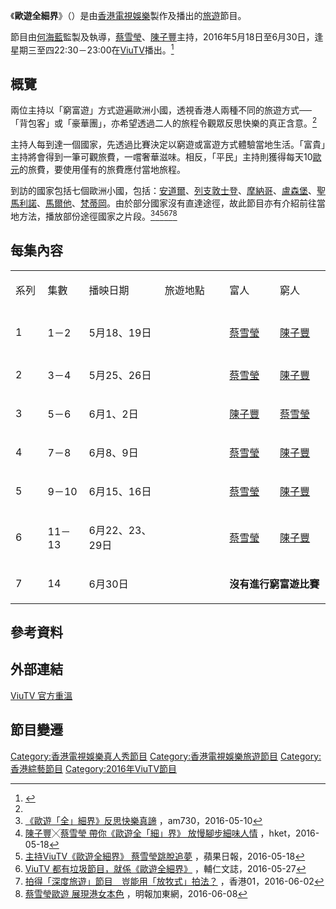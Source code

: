 {{NoteTA
|zh-cn:圣马力诺; zh-tw:聖馬利諾
}}
{{電視節目資訊框
| 名稱         = 歐遊全細界
| 原名         = {{lang|fr|Le Petit Paradis}}
| 別名         = 歐遊全「細」界
| 圖片         = Le_Petit_Paradise.png
| 圖說         = 
| 類型         = [[綜藝|綜藝]]、[[旅遊|旅遊]]、[[真人騷|真人騷]]
| 原創         = 
| 發展         = 
| 導演         = 
| 主演         = [[蔡雪瑩|蔡雪瑩]]、[[陳子豐|陳子豐]]
| 配音         = 
| 旁白         = 
| 主題曲       = Journey of Unknown
| 主唱         = BONBON
| 片頭曲       = 
| 片尾曲       = 
| 作曲         = LEECAT HO
| 作詞         = LEECAT & GIGI WONG
| 國家         = {{HKG}}
| 語言         = [[粵語|粵語]]、外景當地語言
| 季數         = 1
| 集數         = 14
| 每集列表     = 
| 執行製片     = 
| 製片人       = 
| 監製         = [[何海藍|何海藍]]
| 副製片人     = 
| 共同製片人   = 
| 編導         = 
| 編審         = 
| 剪輯         = 
| 外景         = {{plainlist|'''旅遊地點：'''<br>
* {{AND}}（第1－2集）
* {{LIE}}（第3－4集）
* {{MON}}（第5－6集）
* {{LUX}}（第7－8集）
* {{SMR}}（第9－10集）
* {{MLT}}（第11－13集）
* {{VAT}}（第14集）
'''途徑地點：'''<br>
* {{SPA}}（第1集）
* {{SWI}}（第3集）
* {{AUT}}（第3集）
* {{FRA}}（第5集）
* {{ITA}}（第9、14集）
}}
| 機位         = 
| 製作公司     = [[香港電視娛樂|香港電視娛樂]]
| 每集長       = 30分鐘（連廣告）
| 電視台       = [[ViuTV|ViuTV]]
| 視頻制式     = [[高清電視|高清電視]] [[1080i|1080i]]
| 音頻制式     = 
| 首播國家     = {{HKG}}
| 首播地區     = 
| 開始         = 2016年5月18日
| 結束         = 6月30日
| 播出時間     = 逢星期三至四 22:30－23:00
| 重播時間     = 2020年4月26-30日 (第1,2,11,12集)
| 晚於         = 
| 早於         = 
| 相關劇集     = 
| 官方網站     = http://viu.tv/encore/le-petit-paradis
| imdb_id      = 
| tv_com_id    = 
}}

《'''歐遊全細界'''》（{{lang-fr|'''''Le Petit Paradis'''''}}）是由[[香港電視娛樂|香港電視娛樂]]製作及播出的[[旅遊|旅遊]]節目。

節目由[[何海藍|何海藍]]監製及執導，[[蔡雪瑩|蔡雪瑩]]、[[陳子豐|陳子豐]]主持，2016年5月18日至6月30日，逢星期三至四22:30－23:00在[[ViuTV|ViuTV]]播出。<ref name="intro">{{Cite web |url=http://viu.tv/news/au-yau-chuen-sai-gaai-sau-boh--chan-ji-fung-choi-suet-ying-yi-kung-foo-yau-fong-sik-cham-fong-au-jau-siu-gwok-- |title=《歐遊全「細」界》首播 陳子豐、蔡雪瑩以窮富遊方式尋訪歐洲小國 |access-date=2016-05-17 |archive-date=2017-11-15 |archive-url=https://web.archive.org/web/20171115083112/http://viu.tv/news/au-yau-chuen-sai-gaai-sau-boh--chan-ji-fung-choi-suet-ying-yi-kung-foo-yau-fong-sik-cham-fong-au-jau-siu-gwok-- |dead-url=no }}</ref>

== 概覽 ==
兩位主持以「窮富遊」方式遊遍歐洲小國，透視香港人兩種不同的旅遊方式──「背包客」或「豪華團」，亦希望透過二人的旅程令觀眾反思快樂的真正含意。<ref name="intro"/>

主持人每到達一個國家，先透過比賽決定以窮遊或富遊方式體驗當地生活。「富貴」主持將會得到一筆可觀旅費，一嚐奢華滋味。相反，「平民」主持則獲得每天10[[歐元|歐元]]的旅費，要使用僅有的旅費應付當地旅程。

到訪的國家包括七個歐洲小國，包括：[[安道爾|安道爾]]、[[列支敦士登|列支敦士登]]、[[摩納哥|摩納哥]]、[[盧森堡|盧森堡]]、[[聖馬利諾|聖馬利諾]]、[[馬爾他|馬爾他]]、[[梵蒂岡|梵蒂岡]]。由於部分國家沒有直達途徑，故此節目亦有介紹前往當地方法，播放部份途徑國家之片段。<ref>[http://archive.am730.com.hk/article-312798 《歐遊「全」細界》反思快樂真諦] {{Wayback|url=http://archive.am730.com.hk/article-312798 |date=20190722033146 }}，am730，2016-05-10</ref><ref>[https://paper.hket.com/article/1427864/%E9%99%B3%E5%AD%90%E8%B1%90%E2%95%B3%E8%94%A1%E9%9B%AA%E7%91%A9%20%E5%B8%B6%E4%BD%A0%E3%80%8A%E6%AD%90%E9%81%8A%E5%85%A8%E3%80%8C%E7%B4%B0%E3%80%8D%E7%95%8C%E3%80%8B 陳子豐╳蔡雪瑩 帶你《歐遊全「細」界》 放慢腳步細味人情] {{Wayback|url=https://paper.hket.com/article/1427864/%E9%99%B3%E5%AD%90%E8%B1%90%E2%95%B3%E8%94%A1%E9%9B%AA%E7%91%A9%20%E5%B8%B6%E4%BD%A0%E3%80%8A%E6%AD%90%E9%81%8A%E5%85%A8%E3%80%8C%E7%B4%B0%E3%80%8D%E7%95%8C%E3%80%8B |date=20190722033142 }}，hket，2016-05-18</ref><ref>[https://hk.entertainment.appledaily.com/entertainment/daily/article/20160518/19615933 主持ViuTV《歐遊全細界》 蔡雪瑩跳脫追夢] {{Wayback|url=https://hk.entertainment.appledaily.com/entertainment/daily/article/20160518/19615933 |date=20190722033146 }}，蘋果日報，2016-05-18</ref><ref>[https://www.vjmedia.com.hk/articles/2016/05/27/134520 ViuTV 都有垃圾節目，就係《歐遊全細界》] {{Wayback|url=https://www.vjmedia.com.hk/articles/2016/05/27/134520 |date=20190722033134 }}，輔仁文誌，2016-05-27</ref><ref>[https://www.hk01.com/01%E5%8D%9A%E8%A9%95-%E8%97%9D%EF%BC%8E%E6%96%87%E5%8C%96/24047/%E6%8B%8D%E5%BE%97-%E6%B7%B1%E5%BA%A6%E6%97%85%E9%81%8A-%E7%AF%80%E7%9B%AE-%E8%B1%88%E8%83%BD%E7%94%A8-%E6%94%BE%E7%89%A7%E5%BC%8F-%E6%8B%8D%E6%B3%95 拍得「深度旅遊」節目　豈能用「放牧式」拍法？] {{Wayback|url=https://www.hk01.com/01%E5%8D%9A%E8%A9%95-%E8%97%9D%EF%BC%8E%E6%96%87%E5%8C%96/24047/%E6%8B%8D%E5%BE%97-%E6%B7%B1%E5%BA%A6%E6%97%85%E9%81%8A-%E7%AF%80%E7%9B%AE-%E8%B1%88%E8%83%BD%E7%94%A8-%E6%94%BE%E7%89%A7%E5%BC%8F-%E6%8B%8D%E6%B3%95 |date=20190727230159 }}，香港01，2016-06-02</ref><ref>[http://www.mingpaocanada.com/tor/htm/News/20160608/HK-mea1_r.htm 蔡雪瑩歐遊 展現港女本色] {{Wayback|url=http://www.mingpaocanada.com/tor/htm/News/20160608/HK-mea1_r.htm |date=20190722033147 }}，明報加東網，2016-06-08</ref>

== 每集內容 ==
{| class="wikitable" style="font-size:14px"
|- style="background:cornflowerblue; color:white" align=center
|style="width:2%"|系列||style="width:3%"|集數 ||style="width:7%"|播映日期||style="width:7%"|旅遊地點||style="width:5%"|富人||style="width:5%"|窮人
|-
|-align=center
| 1 
| 1－2 || 5月18、19日 
| {{AND}}
| [[蔡雪瑩|蔡雪瑩]] || [[陳子豐|陳子豐]]
|-
|-align=center
| 2 
| 3－4 || 5月25、26日 
| {{LIE}}
|  [[蔡雪瑩|蔡雪瑩]] || [[陳子豐|陳子豐]]
|-align=center
| 3 
| 5－6 || 6月1、2日 
| {{MON}}
| [[陳子豐|陳子豐]] || [[蔡雪瑩|蔡雪瑩]]
|-align=center
| 4 
| 7－8 || 6月8、9日 
| {{LUX}}
| [[蔡雪瑩|蔡雪瑩]] || [[陳子豐|陳子豐]]
|-align=center
| 5 
| 9－10 || 6月15、16日 
| {{SMR}}
| [[蔡雪瑩|蔡雪瑩]] || [[陳子豐|陳子豐]]
|-align=center
| 6 
| 11－13 || 6月22、23、29日 
| {{MLT}}
| [[蔡雪瑩|蔡雪瑩]] || [[陳子豐|陳子豐]]
|-align=center
| 7 
| 14 || 6月30日 
| {{VAT}}
| colspan="2"| '''沒有進行窮富遊比賽'''
|}

== 參考資料 ==
{{reflist}}

== 外部連結 ==
[http://viu.tv/encore/le-petit-paradis ViuTV 官方重溫] {{Wayback|url=http://viu.tv/encore/le-petit-paradis |date=20191115052921 }}

== 節目變遷 ==
{{電視節目的變遷
|電視台={{HKG}} [[ViuTV|ViuTV]]
|播放檔次= 星期三、四 22:30－23:00
|節目名稱= 歐遊全細界<br>（2016年5月18日 - 6月30日）
|上一節目= [[煮吧！換咗我阿媽|煮吧！換咗我阿媽]]<br>（22:00－23:00）<br>（2016年4月6日－5月12日）
|下一節目= [[暗中旅行|暗中旅行]]<br>（2016年7月6日－9月1日）
}}

{{2016年ViuTV實況娛樂}}
[[Category:香港電視娛樂真人秀節目|Category:香港電視娛樂真人秀節目]]
[[Category:香港電視娛樂旅遊節目|Category:香港電視娛樂旅遊節目]]
[[Category:香港綜藝節目|Category:香港綜藝節目]]
[[Category:2016年ViuTV節目|Category:2016年ViuTV節目]]